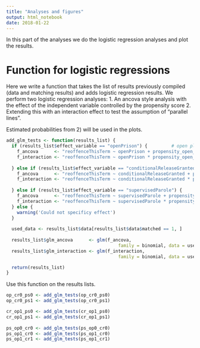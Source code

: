 ```yaml
---
title: "Analyses and figures"
output: html_notebook
date: 2018-01-22
---
```


In this part of the analyses we do the logistic regression analyses and plot the results.

# Function for logistic regressions

Here we write a function that takes the list of results previously compiled (data and matching results) and adds logistic regression results. We perform two logistic regression analyses:
1. An ancova style analysis with the effect of the independent variable controlled by the propensity score
2. Extending this with an interaction effect to test the assumption of "parallel lines".

Estimated probabilities from 2) will be used in the plots. 

```r

add_glm_tests <- function(results_list) {
  if (results_list$effect_variable == "openPrison") {         # open placement
    f_ancova      <- "reoffenceThisTerm ~ openPrison + propensity_open_logit"
    f_interaction <- "reoffenceThisTerm ~ openPrison * propensity_open_logit"
    
  } else if (results_list$effect_variable == "conditionalReleaseGranted"){         # conditional release
    f_ancova      <- "reoffenceThisTerm ~ conditionalReleaseGranted + propensity_cond_logit"
    f_interaction <- "reoffenceThisTerm ~ conditionalReleaseGranted * propensity_cond_logit"
    
  } else if (results_list$effect_variable == "supervisedParole") {         #  parole supervised
    f_ancova      <- "reoffenceThisTerm ~ supervisedParole + propensity_superv_logit"
    f_interaction <- "reoffenceThisTerm ~ supervisedParole * propensity_superv_logit"
  } else {
    warning('Could not specificy effect')
  }
  
  used_data <- results_list$data[results_list$data$matched == 1, ]
  
  results_list$glm_ancova      <- glm(f_ancova,      
                                          family = binomial, data = used_data)
  results_list$glm_interaction <- glm(f_interaction, 
                                          family = binomial, data = used_data)

  return(results_list)
}


```

Use this function on the results lists.

```r
op_cr0_ps0 <- add_glm_tests(op_cr0_ps0)
op_cr0_ps1 <- add_glm_tests(op_cr0_ps1)

cr_op1_ps0 <- add_glm_tests(cr_op1_ps0)
cr_op1_ps1 <- add_glm_tests(cr_op1_ps1)
  
ps_op0_cr0 <- add_glm_tests(ps_op0_cr0)
ps_op1_cr0 <- add_glm_tests(ps_op1_cr0)
ps_op1_cr1 <- add_glm_tests(ps_op1_cr1)

```




